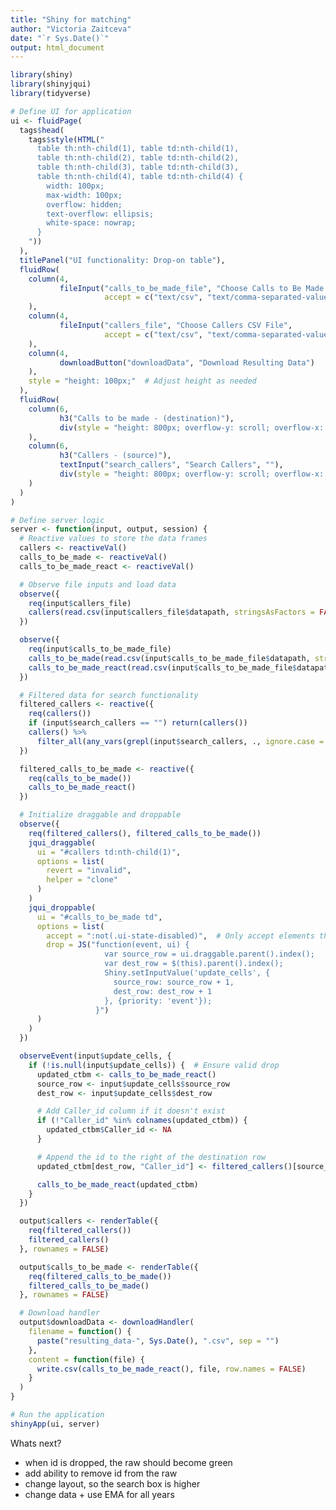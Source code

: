 ```yaml
---
title: "Shiny for matching"
author: "Victoria Zaitceva"
date: "`r Sys.Date()`"
output: html_document
---
```




```r
library(shiny)
library(shinyjqui)
library(tidyverse)

# Define UI for application
ui <- fluidPage(
  tags$head(
    tags$style(HTML("
      table th:nth-child(1), table td:nth-child(1),
      table th:nth-child(2), table td:nth-child(2),
      table th:nth-child(3), table td:nth-child(3),
      table th:nth-child(4), table td:nth-child(4) {
        width: 100px;
        max-width: 100px;
        overflow: hidden;
        text-overflow: ellipsis;
        white-space: nowrap;
      }
    "))
  ),
  titlePanel("UI functionality: Drop-on table"),
  fluidRow(
    column(4,
           fileInput("calls_to_be_made_file", "Choose Calls to Be Made CSV File",
                     accept = c("text/csv", "text/comma-separated-values,text/plain", ".csv"))
    ),
    column(4,
           fileInput("callers_file", "Choose Callers CSV File",
                     accept = c("text/csv", "text/comma-separated-values,text/plain", ".csv"))
    ),
    column(4,
           downloadButton("downloadData", "Download Resulting Data")
    ),
    style = "height: 100px;"  # Adjust height as needed
  ),
  fluidRow(
    column(6, 
           h3("Calls to be made - (destination)"),
           div(style = "height: 800px; overflow-y: scroll; overflow-x: scroll;", tableOutput("calls_to_be_made"))
    ),
    column(6, 
           h3("Callers - (source)"),
           textInput("search_callers", "Search Callers", ""),
           div(style = "height: 800px; overflow-y: scroll; overflow-x: scroll;", tableOutput("callers"))
    )
  )
)

# Define server logic
server <- function(input, output, session) {
  # Reactive values to store the data frames
  callers <- reactiveVal()
  calls_to_be_made <- reactiveVal()
  calls_to_be_made_react <- reactiveVal()

  # Observe file inputs and load data
  observe({
    req(input$callers_file)
    callers(read.csv(input$callers_file$datapath, stringsAsFactors = FALSE))
  })

  observe({
    req(input$calls_to_be_made_file)
    calls_to_be_made(read.csv(input$calls_to_be_made_file$datapath, stringsAsFactors = FALSE))
    calls_to_be_made_react(read.csv(input$calls_to_be_made_file$datapath, stringsAsFactors = FALSE))
  })

  # Filtered data for search functionality
  filtered_callers <- reactive({
    req(callers())
    if (input$search_callers == "") return(callers())
    callers() %>% 
      filter_all(any_vars(grepl(input$search_callers, ., ignore.case = TRUE)))
  })

  filtered_calls_to_be_made <- reactive({
    req(calls_to_be_made())
    calls_to_be_made_react()
  })

  # Initialize draggable and droppable
  observe({
    req(filtered_callers(), filtered_calls_to_be_made())
    jqui_draggable(
      ui = "#callers td:nth-child(1)",
      options = list(
        revert = "invalid",
        helper = "clone"
      )
    )
    jqui_droppable(
      ui = "#calls_to_be_made td",
      options = list(
        accept = ":not(.ui-state-disabled)",  # Only accept elements that are not disabled
        drop = JS("function(event, ui) {
                     var source_row = ui.draggable.parent().index();
                     var dest_row = $(this).parent().index();
                     Shiny.setInputValue('update_cells', {
                       source_row: source_row + 1,
                       dest_row: dest_row + 1
                     }, {priority: 'event'});
                   }")
      )
    )
  })

  observeEvent(input$update_cells, {
    if (!is.null(input$update_cells)) {  # Ensure valid drop
      updated_ctbm <- calls_to_be_made_react()
      source_row <- input$update_cells$source_row
      dest_row <- input$update_cells$dest_row

      # Add Caller_id column if it doesn't exist
      if (!"Caller_id" %in% colnames(updated_ctbm)) {
        updated_ctbm$Caller_id <- NA
      }

      # Append the id to the right of the destination row
      updated_ctbm[dest_row, "Caller_id"] <- filtered_callers()[source_row, 1]

      calls_to_be_made_react(updated_ctbm)
    }
  })

  output$callers <- renderTable({
    req(filtered_callers())
    filtered_callers()
  }, rownames = FALSE)

  output$calls_to_be_made <- renderTable({
    req(filtered_calls_to_be_made())
    filtered_calls_to_be_made()
  }, rownames = FALSE)

  # Download handler
  output$downloadData <- downloadHandler(
    filename = function() {
      paste("resulting_data-", Sys.Date(), ".csv", sep = "")
    },
    content = function(file) {
      write.csv(calls_to_be_made_react(), file, row.names = FALSE)
    }
  )
}

# Run the application
shinyApp(ui, server)

```

Whats next?

- when id is dropped, the raw should become green 
- add ability to remove id from the raw
- change layout, so the search box is higher
- change data + use EMA for all years 
